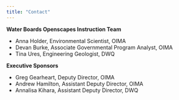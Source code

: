 ```yaml
---
title: "Contact"
---
```


**Water Boards Openscapes Instruction Team**

-   Anna Holder, Environmental Scientist, OIMA
-   Devan Burke, Associate Governmental Program Analyst, OIMA
-   Tina Ures, Engineering Geologist, DWQ

**Executive Sponsors**

-   Greg Gearheart, Deputy Director, OIMA
-   Andrew Hamilton, Assistant Deputy Director, OIMA
-   Annalisa Kihara, Assistant Deputy Director, DWQ

